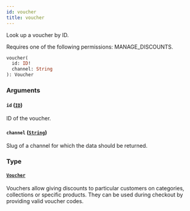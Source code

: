 ```yaml
---
id: voucher
title: voucher
---
```


Look up a voucher by ID.

Requires one of the following permissions: MANAGE_DISCOUNTS.

```graphql
voucher(
  id: ID!
  channel: String
): Voucher
```

### Arguments

#### `id` ([`ID`](../../../developer/api-reference/scalars/id))

ID of the voucher.

#### `channel` ([`String`](../../../developer/api-reference/scalars/string))

Slug of a channel for which the data should be returned.

### Type

#### [`Voucher`](../../../developer/api-reference/objects/voucher)

Vouchers allow giving discounts to particular customers on categories, collections or specific products. They can be used during checkout by providing valid voucher codes.
